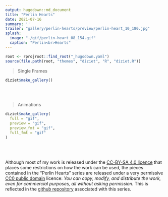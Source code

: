 ```yaml
---
output: hugodown::md_document
title: "Perlin Hearts"
date: 2021-07-16
summary: ''
trailer: "gallery/perlin-hearts/preview/perlin-heart_10_180.jpg"
splash:
  image: "./gif/perlin-heart_08_154.gif"
  caption: "Perlin<br>Hearts"
---
```


<style>
.splash-caption-tweak {
color: #ffffffff;
letter-spacing: 10px;
font-weight: 700;
font-size: 400%;
}
</style>


```r
root <- rprojroot::find_root("_hugodown.yaml")
source(file.path(root, "themes", "diziet", "R", "diziet.R"))
```


> Single Frames

```r
diziet$make_gallery()
```

<br><br>

> Animations

```r
diziet$make_gallery(
  full = "gif",
  preview = "gif",
  preview_fmt = "gif", 
  full_fmt = "gif"
)
```


<br><br>

Although most of my work is released under the [CC-BY-SA 4.0 licence](https://creativecommons.org/licenses/by-sa/4.0/) that places some restrictions on how the work can be used, the pieces contained in the "Perlin Hearts" series are released under a very permissive [CC0 public domain](https://creativecommons.org/publicdomain/zero/1.0/) licence: *You can copy, modify, and distribute the work, even for commercial purposes, all without asking permission.* This is reflected in the [github repository](https://github.com/djnavarro/series-perlin-hearts) associated with this series.

<br>


